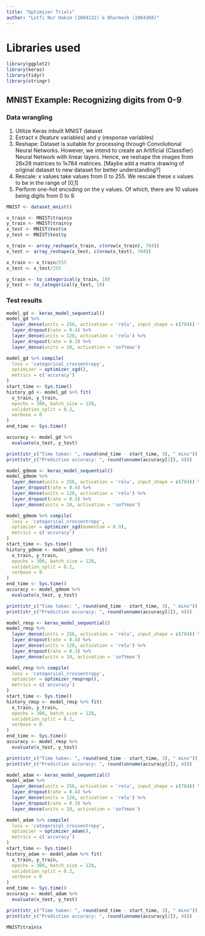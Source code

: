 ```yaml
---
title: "Optimizer Trials"
author: "Lutfi Nur Hakim (1004132) & Dharmesh (1004368)"
---
```


# Libraries used

```r
library(ggplot2)
library(keras)
library(tidyr)
library(stringr)
```

## MNIST Example: Recognizing digits from 0-9

### Data wrangling
1. Utilize Keras inbuilt MNIST dataset
2. Extract x (feature variables) and y (response variables)
3. Reshape: Dataset is suitable for processing through Convolutional Neural Networks. However, we intend to create an Artificial (Classifier) Neural Network with linear layers. Hence, we reshape the images from 28x28 matrices to 1x784 matrices. [Maybe add a matrix drawing of original dataset to new dataset for better understanding?]
4. Rescale: x values take values from 0 to 255. We rescale these x values to be in the range of [0,1]
5. Perform one-hot encoding on the y values. Of which, there are 10 values being digits from 0 to 9.

```r
MNIST <- dataset_mnist()

x_train <- MNIST$train$x
y_train <- MNIST$train$y
x_test <- MNIST$test$x
y_test <- MNIST$test$y

x_train <- array_reshape(x_train, c(nrow(x_train), 784))
x_test <- array_reshape(x_test, c(nrow(x_test), 784))

x_train <- x_train/255
x_test <- x_test/255

y_train <- to_categorical(y_train, 10)
y_test <- to_categorical(y_test, 10)
```

### Test results

```r
model_gd <- keras_model_sequential() 
model_gd %>% 
  layer_dense(units = 256, activation = 'relu', input_shape = c(784)) %>% 
  layer_dropout(rate = 0.4) %>% 
  layer_dense(units = 128, activation = 'relu') %>%
  layer_dropout(rate = 0.3) %>%
  layer_dense(units = 10, activation = 'softmax')

model_gd %>% compile(
  loss = 'categorical_crossentropy',
  optimizer = optimizer_sgd(),
  metrics = c('accuracy')
)
start_time <- Sys.time()
history_gd <- model_gd %>% fit(
  x_train, y_train, 
  epochs = 300, batch_size = 128, 
  validation_split = 0.2,
  verbose = 0
)
end_time <- Sys.time()

accuracy <- model_gd %>% 
  evaluate(x_test, y_test)

print(str_c("Time taken: ", round(end_time - start_time, 3), " mins"))
print(str_c("Prediction accuracy: ", round(unname(accuracy[2]), 4)))
```

```r
model_gdmom <- keras_model_sequential() 
model_gdmom %>% 
  layer_dense(units = 256, activation = 'relu', input_shape = c(784)) %>% 
  layer_dropout(rate = 0.4) %>% 
  layer_dense(units = 128, activation = 'relu') %>%
  layer_dropout(rate = 0.3) %>%
  layer_dense(units = 10, activation = 'softmax')

model_gdmom %>% compile(
  loss = 'categorical_crossentropy',
  optimizer = optimizer_sgd(momentum = 0.9),
  metrics = c('accuracy')
)
start_time <- Sys.time()
history_gdmom <- model_gdmom %>% fit(
  x_train, y_train, 
  epochs = 300, batch_size = 128, 
  validation_split = 0.2,
  verbose = 0
)
end_time <- Sys.time()
accuracy <- model_gdmom %>% 
  evaluate(x_test, y_test)

print(str_c("Time taken: ", round(end_time - start_time, 3), " mins"))
print(str_c("Prediction accuracy: ", round(unname(accuracy[2]), 4)))
```


```r
model_rmsp <- keras_model_sequential() 
model_rmsp %>% 
  layer_dense(units = 256, activation = 'relu', input_shape = c(784)) %>% 
  layer_dropout(rate = 0.4) %>% 
  layer_dense(units = 128, activation = 'relu') %>%
  layer_dropout(rate = 0.3) %>%
  layer_dense(units = 10, activation = 'softmax')

model_rmsp %>% compile(
  loss = 'categorical_crossentropy',
  optimizer = optimizer_rmsprop(),
  metrics = c('accuracy')
)
start_time <- Sys.time()
history_rmsp <- model_rmsp %>% fit(
  x_train, y_train, 
  epochs = 300, batch_size = 128, 
  validation_split = 0.2,
  verbose = 0
)
end_time <- Sys.time()
accuracy <- model_rmsp %>% 
  evaluate(x_test, y_test)

print(str_c("Time taken: ", round(end_time - start_time, 3), " mins"))
print(str_c("Prediction accuracy: ", round(unname(accuracy[2]), 4)))
```


```r
model_adam <- keras_model_sequential() 
model_adam %>% 
  layer_dense(units = 256, activation = 'relu', input_shape = c(784)) %>% 
  layer_dropout(rate = 0.4) %>% 
  layer_dense(units = 128, activation = 'relu') %>%
  layer_dropout(rate = 0.3) %>%
  layer_dense(units = 10, activation = 'softmax')

model_adam %>% compile(
  loss = 'categorical_crossentropy',
  optimizer = optimizer_adam(),
  metrics = c('accuracy')
)
start_time <- Sys.time()
history_adam <- model_adam %>% fit(
  x_train, y_train, 
  epochs = 300, batch_size = 128, 
  validation_split = 0.2,
  verbose = 0
)
end_time <- Sys.time()
accuracy <- model_adam %>% 
  evaluate(x_test, y_test)

print(str_c("Time taken: ", round(end_time - start_time, 3), " mins"))
print(str_c("Prediction accuracy: ", round(unname(accuracy[2]), 4)))
```

```r
MNIST$train$x
```



